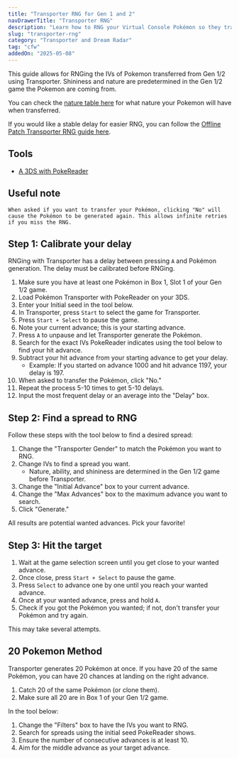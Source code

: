 ```yaml
---
title: "Transporter RNG for Gen 1 and 2"
navDrawerTitle: "Transporter RNG"
description: "Learn how to RNG your Virtual Console Pokémon so they transfer to Gen 7 with perfect 6IVs."
slug: "transporter-rng"
category: "Transporter and Dream Radar"
tag: "cfw"
addedOn: "2025-05-08"
---
```


This guide allows for RNGing the IVs of Pokemon transferred from Gen 1/2 using Transporter. Shininess and nature are predetermined in the Gen 1/2 game the Pokemon are coming from.

You can check the [nature table here](/misc-3ds-transporter-nature-tables) for what nature your Pokemon will have when transferred.

If you would like a stable delay for easier RNG, you can follow the [Offline Patch Transporter RNG guide here](transporter-rng-offline).

## Tools

- [A 3DS with PokeReader](/install-pokereader)

## Useful note

```
When asked if you want to transfer your Pokémon, clicking "No" will cause the Pokémon to be generated again. This allows infinite retries if you miss the RNG.
```

## Step 1: Calibrate your delay

RNGing with Transporter has a delay between pressing `A` and Pokémon generation. The delay must be calibrated before RNGing.

1. Make sure you have at least one Pokémon in Box 1, Slot 1 of your Gen 1/2 game.
1. Load Pokémon Transporter with PokeReader on your 3DS.
1. Enter your Initial seed in the tool below.
1. In Transporter, press `Start` to select the game for Transporter.
1. Press `Start + Select` to pause the game.
1. Note your current advance; this is your starting advance.
1. Press `A` to unpause and let Transporter generate the Pokémon.
1. Search for the exact IVs PokeReader indicates using the tool below to find your hit advance.
1. Subtract your hit advance from your starting advance to get your delay.
   - Example: If you started on advance 1000 and hit advance 1197, your delay is 197.
1. When asked to transfer the Pokémon, click "No."
1. Repeat the process 5-10 times to get 5-10 delays.
1. Input the most frequent delay or an average into the "Delay" box.

## Step 2: Find a spread to RNG

Follow these steps with the tool below to find a desired spread:

1. Change the "Transporter Gender" to match the Pokémon you want to RNG.
1. Change IVs to find a spread you want.
   - Nature, ability, and shininess are determined in the Gen 1/2 game before Transporter.
1. Change the "Initial Advance" box to your current advance.
1. Change the "Max Advances" box to the maximum advance you want to search.
1. Click "Generate."

All results are potential wanted advances. Pick your favorite!

## Step 3: Hit the target

1. Wait at the game selection screen until you get close to your wanted advance.
1. Once close, press `Start + Select` to pause the game.
1. Press `Select` to advance one by one until you reach your wanted advance.
1. Once at your wanted advance, press and hold `A`.
1. Check if you got the Pokémon you wanted; if not, don't transfer your Pokémon and try again.

This may take several attempts.

## 20 Pokemon Method

Transporter generates 20 Pokémon at once. If you have 20 of the same Pokémon, you can have 20 chances at landing on the right advance.

1. Catch 20 of the same Pokémon (or clone them).
1. Make sure all 20 are in Box 1 of your Gen 1/2 game.

In the tool below:

1. Change the "Filters" box to have the IVs you want to RNG.
1. Search for spreads using the initial seed PokeReader shows.
1. Ensure the number of consecutive advances is at least 10.
1. Aim for the middle advance as your target advance.

<Transporter />
